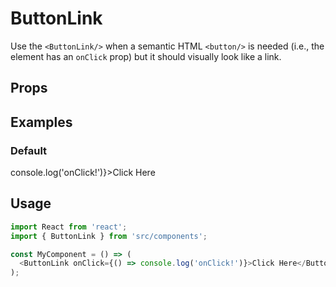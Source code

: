 
<Meta title="Links|ButtonLink" component={ButtonLink} />

# ButtonLink

Use the `<ButtonLink/>` when a semantic HTML `<button/>` is needed (i.e., the element has an `onClick` prop) but it should visually look like a link.

## Props

<Props of={ButtonLink} />

## Examples

### Default

<Preview>
  <ButtonLink onClick={() => console.log('onClick!')}>Click Here</ButtonLink>
</Preview>

## Usage

```js
import React from 'react';
import { ButtonLink } from 'src/components';

const MyComponent = () => (
  <ButtonLink onClick={() => console.log('onClick!')}>Click Here</ButtonLink>
);
```
